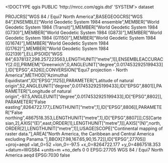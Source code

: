 <!DOCTYPE qgis PUBLIC 'http://mrcc.com/qgis.dtd' 'SYSTEM'>
<qgis version="3.36.2-Maidenhead">
  <identifier></identifier>
  <parentidentifier></parentidentifier>
  <language></language>
  <type>dataset</type>
  <title></title>
  <abstract></abstract>
  <links/>
  <dates/>
  <fees></fees>
  <encoding></encoding>
  <crs>
    <spatialrefsys nativeFormat="Wkt">
      <wkt>PROJCRS["WGS 84 / Equi7 North America",BASEGEOGCRS["WGS 84",ENSEMBLE["World Geodetic System 1984 ensemble",MEMBER["World Geodetic System 1984 (Transit)"],MEMBER["World Geodetic System 1984 (G730)"],MEMBER["World Geodetic System 1984 (G873)"],MEMBER["World Geodetic System 1984 (G1150)"],MEMBER["World Geodetic System 1984 (G1674)"],MEMBER["World Geodetic System 1984 (G1762)"],MEMBER["World Geodetic System 1984 (G2139)"],ELLIPSOID["WGS 84",6378137,298.257223563,LENGTHUNIT["metre",1]],ENSEMBLEACCURACY[2.0]],PRIMEM["Greenwich",0,ANGLEUNIT["degree",0.0174532925199433]],ID["EPSG",4326]],CONVERSION["Equi7 projection - North America",METHOD["Azimuthal Equidistant",ID["EPSG",1125]],PARAMETER["Latitude of natural origin",52,ANGLEUNIT["degree",0.0174532925199433],ID["EPSG",8801]],PARAMETER["Longitude of natural origin",-97.5,ANGLEUNIT["degree",0.0174532925199433],ID["EPSG",8802]],PARAMETER["False easting",8264722.177,LENGTHUNIT["metre",1],ID["EPSG",8806]],PARAMETER["False northing",4867518.353,LENGTHUNIT["metre",1],ID["EPSG",8807]]],CS[Cartesian,2],AXIS["(E)",east,ORDER[1],LENGTHUNIT["metre",1]],AXIS["(N)",north,ORDER[2],LENGTHUNIT["metre",1]],USAGE[SCOPE["Continental mapping of raster data."],AREA["North America, the Caribbean and Central America excluding Panama."],BBOX[7.98,167.65,90,15.72]],ID["EPSG",27705]]</wkt>
      <proj4>+proj=aeqd +lat_0=52 +lon_0=-97.5 +x_0=8264722.177 +y_0=4867518.353 +datum=WGS84 +units=m +no_defs</proj4>
      <srsid>0</srsid>
      <srid>0</srid>
      <authid>EPSG:27705</authid>
      <description>WGS 84 / Equi7 North America</description>
      <projectionacronym>aeqd</projectionacronym>
      <ellipsoidacronym>EPSG:7030</ellipsoidacronym>
      <geographicflag>false</geographicflag>
    </spatialrefsys>
  </crs>
  <extent/>
</qgis>
